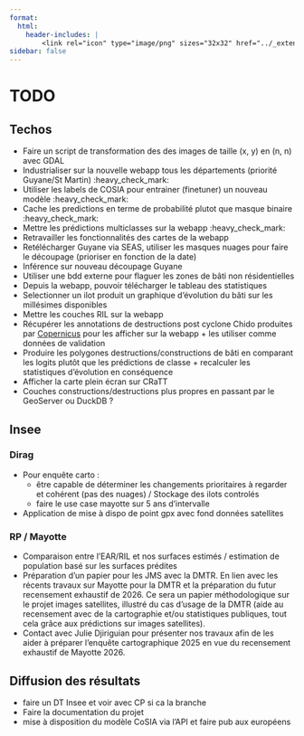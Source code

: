 ```yaml
---
format:
  html:
    header-includes: |
        <link rel="icon" type="image/png" sizes="32x32" href="../_extensions/InseeFrLab/onyxia/favicon-32x32.png">
sidebar: false
---
```


# TODO

## Techos

- Faire un script de transformation des des images de taille (x, y) en (n, n) avec GDAL
- Industrialiser sur la nouvelle webapp tous les départements (priorité Guyane/St Martin) :heavy_check_mark:
- Utiliser les labels de COSIA pour entrainer (finetuner) un nouveau modèle :heavy_check_mark:
- Cache les predictions en terme de probabilité plutot que masque binaire :heavy_check_mark:
- Mettre les prédictions multiclasses sur la webapp :heavy_check_mark:
- Retravailler les fonctionnalités des cartes de la webapp
- Retélécharger Guyane via SEAS, utiliser les masques nuages pour faire le découpage (prioriser en fonction de la date)
- Inférence sur nouveau découpage Guyane  
- Utiliser une bdd externe pour flaguer les zones de bâti non résidentielles  
- Depuis la webapp, pouvoir télécharger le tableau des statistiques  
- Selectionner un ilot produit un graphique d'évolution du bâti sur les millésimes disponibles  
- Mettre les couches RIL sur la webapp  
- Récupérer les annotations de destructions post cyclone Chido produites par [Copernicus](https://rapidmapping.emergency.copernicus.eu/EMSR780) pour les afficher sur la webapp + les utiliser comme données de validation  
- Produire les polygones destructions/constructions de bâti en comparant les logits plutôt que les prédictions de classe + recalculer les statistiques d'évolution en conséquence  
- Afficher la carte plein écran sur CRaTT  
- Couches constructions/destructions plus propres en passant par le GeoServer ou DuckDB ?

## Insee

### Dirag

- Pour enquête carto : 
  - être capable de déterminer les changements prioritaires à regarder et cohérent (pas des nuages) / Stockage des ilots controlés
  - faire le use case mayotte sur 5 ans d'intervalle

- Application de mise à dispo de point gpx avec fond données satellites

### RP / Mayotte
 
- Comparaison entre l'EAR/RIL et nos surfaces estimés / estimation de population basé sur les surfaces prédites
-	Préparation d’un papier pour les JMS avec la DMTR. En lien avec les récents travaux sur Mayotte pour la DMTR et la préparation du futur recensement exhaustif de 2026. Ce sera un papier méthodologique sur le projet images satellites, illustré du cas d’usage de la DMTR (aide au recensement avec de la cartographie et/ou statistiques publiques, tout cela grâce aux prédictions sur images satellites).  
-	Contact avec Julie Djiriguian pour présenter nos travaux afin de les aider à préparer l’enquête cartographique 2025 en vue du recensement exhaustif de Mayotte 2026.  


## Diffusion des résultats

- faire un DT Insee et voir avec CP si ca la branche
- Faire la documentation du projet
- mise à disposition du modèle CoSIA via l'API et faire pub aux européens
